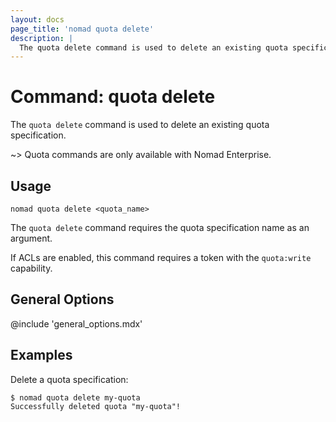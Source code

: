 ```yaml
---
layout: docs
page_title: 'nomad quota delete'
description: |
  The quota delete command is used to delete an existing quota specification.
---
```


# Command: quota delete

The `quota delete` command is used to delete an existing quota specification.

~> Quota commands are only available with Nomad Enterprise.

## Usage

```plaintext
nomad quota delete <quota_name>
```

The `quota delete` command requires the quota specification name as an argument.

If ACLs are enabled, this command requires a token with the `quota:write`
capability.

## General Options

@include 'general_options.mdx'

## Examples

Delete a quota specification:

```shell-session
$ nomad quota delete my-quota
Successfully deleted quota "my-quota"!
```
